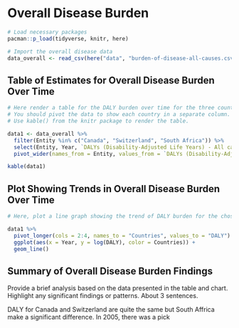 # Overall Disease Burden

```r
# Load necessary packages
pacman::p_load(tidyverse, knitr, here)

# Import the overall disease data
data_overall <- read_csv(here("data", "burden-of-disease-all-causes.csv"))
```

## Table of Estimates for Overall Disease Burden Over Time


```r
# Here render a table for the DALY burden over time for the three countries 
# You should pivot the data to show each country in a separate column.
# Use kable() from the knitr package to render the table.

data1 <- data_overall %>% 
  filter(Entity %in% c("Canada", "Switzerland", "South Africa")) %>% 
  select(Entity, Year, `DALYs (Disability-Adjusted Life Years) - All causes - Sex: Both - Age: Age-standardized (Rate)`) %>% 
  pivot_wider(names_from = Entity, values_from = `DALYs (Disability-Adjusted Life Years) - All causes - Sex: Both - Age: Age-standardized (Rate)`)

kable(data1)
```

## Plot Showing Trends in Overall Disease Burden Over Time

```r
# Here, plot a line graph showing the trend of DALY burden for the chosen countries over time. You can use ggplot2 to create this plot. Each country's line should be a different color.

data1 %>% 
  pivot_longer(cols = 2:4, names_to = "Countries", values_to = "DALY") %>% 
  ggplot(aes(x = Year, y = log(DALY), color = Countries)) +
  geom_line()
```

## Summary of Overall Disease Burden Findings

Provide a brief analysis based on the data presented in the table and chart. Highlight any significant findings or patterns. About 3 sentences.

DALY for Canada and Switzerland are quite the same but South Affrica make a significant difference. In 2005, there was a pick 

